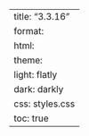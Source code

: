 ---
title: "3.3.16"
format:
    html:
        theme:
            light: flatly
            dark: darkly
        css: styles.css
        toc: true
---